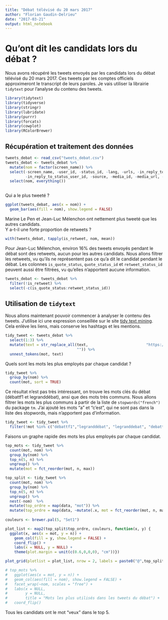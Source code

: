 ```yaml
---
title: "Débat télévisé du 20 mars 2017"
author: "Florian Gaudin-Delrieu"
date: "2017-03-21"
output: html_notebook
---
```

# Qu'ont dit les candidats lors du débat ? 
 
Nous avons récupéré les tweets envoyés par les candidats lors du débat télévisé du 20 mars 2017. Ces tweets par les comptes officiels approximeront le transcript de leurs paroles. Je vais utiliser la librairie `tidytext` pour l'analyse du contenu des tweets.

```r
library(tidytext)
library(tidyverse)
library(stringr)
library(lubridate)
library(purrr)
library(forcats)
library(cowplot)
library(RColorBrewer)
```

## Récupération et traitement des données

```r
tweets_debat <- read_csv("tweets_debat.csv")
tweets_debat <- tweets_debat %>% 
  mutate(nom = factor(screen_name)) %>%
  select(-screen_name, -user_id, -status_id, -lang, -urls, -in_reply_to_status_status_id,
         -in_reply_to_status_user_id, -source, -media_id, -media_url, -media_url_expanded, -c(coordinates:bounding_box_type)) %>% 
  select(nom, everything())
  
```

Qui a le plus tweeté ?
```r
ggplot(tweets_debat, aes(x = nom)) +
  geom_bar(aes(fill = nom), show.legend = FALSE)
```
Marine Le Pen et Jean-Luc Mélenchon ont nettement plus tweeté que les autres candidats.  
Y a-t-il une forte proportion de retweets ?
```r
with(tweets_debat, tapply(is_retweet, nom, mean))
```

Pour Jean-Luc Mélenchon, environ 16% des tweets envoyés pendant le débat sont des retweets, aucun pour les autres candidats. Nous allons filtrer les retweets, vu qu'ils ne représentent pas ce qu'a dit le candidat pendant le débat. Les colonnes `is_quote_status`, `quote_status_id` et `retweet_status_id` peuvent aussi être filtrées, vu qu'elles n'apportent aucune information.
```r
tweets_debat <- tweets_debat %>% 
  filter(!is_retweet) %>% 
  select(-c(is_quote_status:retweet_status_id))
```

## Utilisation de `tidytext`

Nous allons maintenant pouvoir commencer à analyser le contenu des tweets. J'utilise ici une expression conseillée sur le site [tidy text mining](http://tidytextmining.com/twitter.html#word-frequencies-1). Cela enlève les liens, mais conserve les hashtags et les mentions.

```r
tidy_tweet <- tweets_debat %>%
  select(1:3) %>% 
  mutate(text = str_replace_all(text,                          "https://t.co/[A-Za-z\\d]+|http://[A-Za-z\\d]+|&amp;|&lt;|&gt;|RT|https", 
                                "")) %>% 
  unnest_tokens(mot, text)
```

Quels sont les mots les plus employés par chaque candidat ?
```r
tidy_tweet %>% 
  group_by(nom) %>% 
  count(mot, sort = TRUE)
```

Ce résultat n'est pas très intéressant, on trouve les mots clés du débat (débattf1 et legranddébat), ansi que des mots très communs. Nous allons filtrer les mots les plus communs à partir de la liste de `stopwords("french")` du package `tm`. J'ai ajouté les mots "a" et "c'est", qui ne sont pas dans la liste des stopwords, mais n'apportent pas d'information.
```r
tidy_tweet <- tidy_tweet %>% 
  filter(!mot %in% c("débattf1","legranddébat", "legranddebat", "debattf1", "hamondebat", "a", "c'est", tm::stopwords("french")))
```

Faisons un graphe rapide des mots les plus employés par chaque candidat.
```r
top_mots <- tidy_tweet %>% 
  count(mot, nom) %>% 
  group_by(nom) %>% 
  top_n(5, n) %>% 
  ungroup() %>% 
  mutate(mot = fct_reorder(mot, n, max))

top_split <- tidy_tweet %>% 
  count(mot, nom) %>% 
  group_by(nom) %>% 
  top_n(5, n) %>% 
  ungroup() %>% 
  nest(-nom)  %>% 
  mutate(top_ordre = map(data, "mot")) %>% 
  mutate(top_ordre = map(data, ~mutate(.x, mot = fct_reorder(mot, n, max))))
  
couleurs <- brewer.pal(5, "Set1")

plot_list <- map2(top_split$top_ordre, couleurs, function(x, y) {
  ggplot(x, aes(x = mot, y = n)) + 
    geom_col(fill = y, show.legend = FALSE) +
    coord_flip() +
    labs(x = NULL, y = NULL) +
    theme(plot.margin = unit(c(0.6,0,0,0), "cm"))})

plot_grid(plotlist = plot_list, nrow = 2, labels = paste0("@",top_split$nom), hjust = -0.2)

# top_mots %>% 
#   ggplot(aes(x = mot, y = n)) +
#   geom_col(aes(fill = nom), show.legend = FALSE) +
#   facet_wrap(~nom, scales = "free") +
#   labs(x = NULL, 
#        y = NULL,
#        title = "Mots les plus utilisés dans les tweets du débat") +
#   coord_flip() 
```

Tous les candidats ont le mot "veux" dans le top 5.
